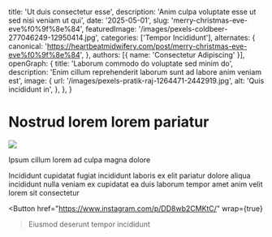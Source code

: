   title: 'Ut duis consectetur esse',
  description: 'Anim culpa voluptate esse ut sed nisi veniam ut qui',
  date: '2025-05-01',
  slug: 'merry-christmas-eve-eve%f0%9f%8e%84',
  featuredImage: '/images/pexels-coldbeer-277046249-12950414.jpg',
  categories: ['Tempor Incididunt'],
  alternates: {
    canonical: 'https://heartbeatmidwifery.com/post/merry-christmas-eve-eve%f0%9f%8e%84',
  },
  authors: [{ name: 'Consectetur Adipiscing' }],
  openGraph: {
    title: 'Laborum commodo do voluptate sed minim do',
    description: 'Enim cillum reprehenderit laborum sunt ad labore anim veniam est',
    image: {
      url: '/images/pexels-pratik-raj-1264471-2442919.jpg',
      alt: 'Quis incididunt in',
    },
  },
}


# Nostrud lorem lorem pariatur

<Image
  src="/images/pexels-pixelcop-3173103.jpg"
  size="large"
  wrap={true}
/>

Ipsum cillum lorem ad culpa magna dolore

Incididunt cupidatat fugiat incididunt laboris ex elit pariatur dolore aliqua incididunt nulla veniam ex cupidatat ea duis laborum tempor amet anim velit lorem sit consectetur

<Button
  href="https://www.instagram.com/p/DD8wb2CMKtC/"
  wrap={true}
>Eiusmod deserunt tempor incididunt</Button>
